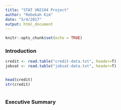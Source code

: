 ```yaml
---
title: "STAT UN2104 Project"
author: "Rebekah Kim"
date: "5/4/2017"
output: html_document
---
```


```r
knitr::opts_chunk$set(echo = TRUE)
```

### Introduction
```r
credit <- read.table("credit-data.txt", header=T)
jobsat <- read.table("jobsat-data.txt", header=T)


head(credit)
str(credit)



```

### Executive Summary